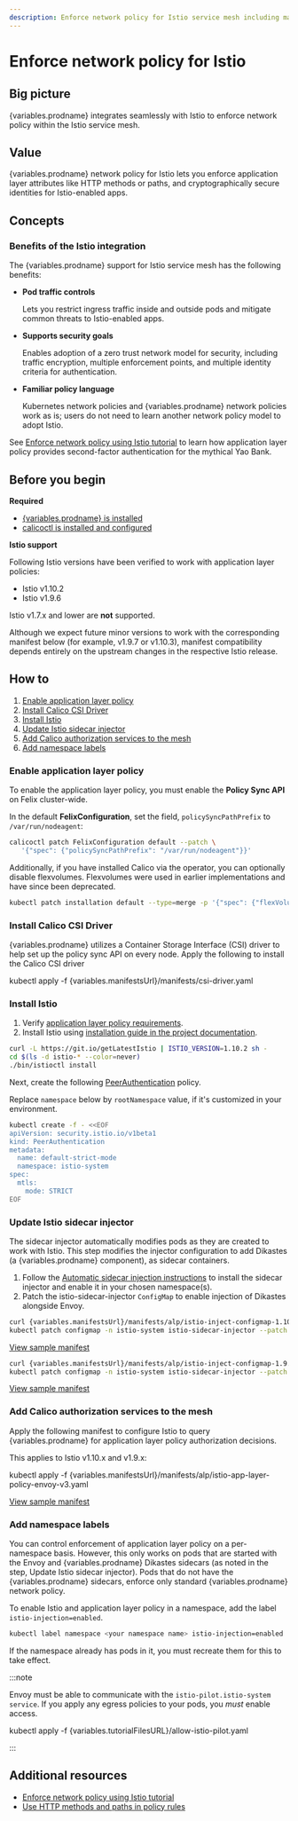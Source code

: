 ```yaml
---
description: Enforce network policy for Istio service mesh including matching on HTTP methods and paths.
---
```



# Enforce network policy for Istio

## Big picture

{variables.prodname} integrates seamlessly with Istio to enforce network policy within the Istio service mesh.

## Value

{variables.prodname} network policy for Istio lets you enforce application layer attributes like HTTP methods or paths, and cryptographically secure identities for Istio-enabled apps.

## Concepts

### Benefits of the Istio integration

The {variables.prodname} support for Istio service mesh has the following benefits:

- **Pod traffic controls**

  Lets you restrict ingress traffic inside and outside pods and mitigate common threats to Istio-enabled apps.

- **Supports security goals**

  Enables adoption of a zero trust network model for security, including traffic encryption, multiple enforcement points, and multiple identity criteria for authentication.

- **Familiar policy language**

  Kubernetes network policies and {variables.prodname} network policies work as is; users do not need to learn another network policy model to adopt Istio.

See [Enforce network policy using Istio tutorial](enforce-policy-istio.mdx) to learn how application layer policy provides second-factor authentication for the mythical Yao Bank.

## Before you begin

**Required**

- [{variables.prodname} is installed](../../getting-started/kubernetes/index.mdx)
- [calicoctl is installed and configured](../../operations/calicoctl/install.mdx)

**Istio support**

Following Istio versions have been verified to work with application layer policies:

- Istio v1.10.2
- Istio v1.9.6

Istio v1.7.x and lower are **not** supported.

Although we expect future minor versions to work with the corresponding manifest below (for example, v1.9.7 or v1.10.3), manifest compatibility depends entirely on the upstream changes in the respective Istio release.

## How to

1. [Enable application layer policy](#enable-application-layer-policy)
2. [Install Calico CSI Driver](#install-calico-csi-driver)
3. [Install Istio](#install-istio)
4. [Update Istio sidecar injector](#update-istio-sidecar-injector)
5. [Add Calico authorization services to the mesh](#add-calico-authorization-services-to-the-mesh)
6. [Add namespace labels](#add-namespace-labels)

### Enable application layer policy

To enable the application layer policy, you must enable the **Policy Sync API** on Felix cluster-wide.

In the default **FelixConfiguration**, set the field, `policySyncPathPrefix` to `/var/run/nodeagent`:

```bash
calicoctl patch FelixConfiguration default --patch \
   '{"spec": {"policySyncPathPrefix": "/var/run/nodeagent"}}'
```

Additionally, if you have installed Calico via the operator, you can optionally disable flexvolumes.
Flexvolumes were used in earlier implementations and have since been deprecated.

```bash
kubectl patch installation default --type=merge -p '{"spec": {"flexVolumePath": "None"}}'
```

### Install Calico CSI Driver

{variables.prodname} utilizes a Container Storage Interface (CSI) driver to help set up the policy sync API on every node.
Apply the following to install the Calico CSI driver

<CodeBlock language='bash'>
kubectl apply -f {variables.manifestsUrl}/manifests/csi-driver.yaml
</CodeBlock>

### Install Istio

1. Verify [application layer policy requirements](../../getting-started/kubernetes/requirements.mdx#application-layer-policy-requirements).
2. Install Istio using [installation guide in the project documentation](https://istio.io/v1.9/docs/setup/install/).

```bash
curl -L https://git.io/getLatestIstio | ISTIO_VERSION=1.10.2 sh -
cd $(ls -d istio-* --color=never)
./bin/istioctl install
```

Next, create the following [PeerAuthentication](https://istio.io/latest/docs/reference/config/security/peer_authentication/) policy.

Replace `namespace` below by `rootNamespace` value, if it's customized in your environment.

```bash
kubectl create -f - <<EOF
apiVersion: security.istio.io/v1beta1
kind: PeerAuthentication
metadata:
  name: default-strict-mode
  namespace: istio-system
spec:
  mtls:
    mode: STRICT
EOF
```

### Update Istio sidecar injector

The sidecar injector automatically modifies pods as they are created to work with Istio. This step modifies the injector configuration to add Dikastes (a {variables.prodname} component), as sidecar containers.

1. Follow the [Automatic sidecar injection instructions](https://archive.istio.io/v1.9/docs/setup/additional-setup/sidecar-injection/#automatic-sidecar-injection) to install the sidecar injector and enable it in your chosen namespace(s).
2. Patch the istio-sidecar-injector `ConfigMap` to enable injection of Dikastes alongside Envoy.

<Tabs>
<TabItem label="Istio v1.10.x" value="Istio v1.10.x-0">

```bash
curl {variables.manifestsUrl}/manifests/alp/istio-inject-configmap-1.10.yaml -o istio-inject-configmap.yaml
kubectl patch configmap -n istio-system istio-sidecar-injector --patch "$(cat istio-inject-configmap.yaml)"
```

[View sample manifest]({variables.manifestsUrl}/manifests/alp/istio-inject-configmap-1.10.yaml)

</TabItem>
<TabItem label="Istio v1.9.x" value="Istio v1.9.x-1">

```bash
curl {variables.manifestsUrl}/manifests/alp/istio-inject-configmap-1.9.yaml -o istio-inject-configmap.yaml
kubectl patch configmap -n istio-system istio-sidecar-injector --patch "$(cat istio-inject-configmap.yaml)"
```

[View sample manifest]({variables.manifestsUrl}/manifests/alp/istio-inject-configmap-1.9.yaml)

</TabItem>
</Tabs>

### Add Calico authorization services to the mesh

Apply the following manifest to configure Istio to query {variables.prodname} for application layer policy authorization decisions.

This applies to Istio v1.10.x and v1.9.x:

<CodeBlock language='bash'>
kubectl apply -f {variables.manifestsUrl}/manifests/alp/istio-app-layer-policy-envoy-v3.yaml
</CodeBlock>

[View sample manifest]({variables.manifestsUrl}/manifests/alp/istio-app-layer-policy-envoy-v3.yaml)

### Add namespace labels

You can control enforcement of application layer policy on a per-namespace basis. However, this only works on pods that are started with the Envoy and {variables.prodname} Dikastes sidecars (as noted in the step, Update Istio sidecar injector). Pods that do not have the {variables.prodname} sidecars, enforce only standard {variables.prodname} network policy.

To enable Istio and application layer policy in a namespace, add the label `istio-injection=enabled`.

```bash
kubectl label namespace <your namespace name> istio-injection=enabled
```

If the namespace already has pods in it, you must recreate them for this to take effect.

:::note

Envoy must be able to communicate with the `istio-pilot.istio-system service`. If you apply any egress policies to your pods, you _must_ enable access.

<CodeBlock language='bash'>
kubectl apply -f {variables.tutorialFilesURL}/allow-istio-pilot.yaml
</CodeBlock>

:::

## Additional resources

- [Enforce network policy using Istio tutorial](enforce-policy-istio.mdx)
- [Use HTTP methods and paths in policy rules](http-methods.mdx)
